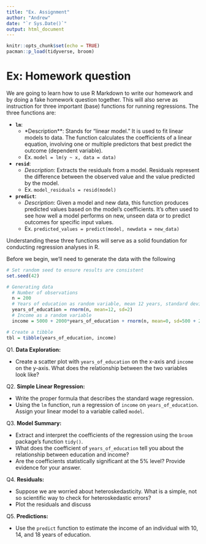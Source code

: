 ```yaml
---
title: "Ex. Assignment"
author: "Andrew"
date: "`r Sys.Date()`"
output: html_document
---
```


```r
knitr::opts_chunk$set(echo = TRUE)
pacman::p_load(tidyverse, broom)
```

# [Ex:]{.ex} Homework question

We are going to learn how to use R Markdown to write our homework [and]{.hi} by doing a fake homework question together. This will also serve as instruction for three important (base) functions for running regressions. The three functions are:

- __`lm`__: 
  - *Description**: Stands for "linear model." It is used to fit linear models to data. The function calculates the coefficients of a linear equation, involving one or multiple predictors that best predict the outcome (dependent variable). 
  - [Ex.]{.ex} `model = lm(y ~ x, data = data)`

- __`resid`__: 
  - *Description*: Extracts the residuals from a model. Residuals represent the difference between the observed value and the value predicted by the model.
  - [Ex.]{.ex} `model_residuals = resid(model)`

- __`predict`__: 
  - *Description*: Given a model and new data, this function produces predicted values based on the model's coefficients. It's often used to see how well a model performs on new, unseen data or to predict outcomes for specific input values.
  - [Ex.]{.ex} `predicted_values = predict(model, newdata = new_data)`


Understanding these three functions will serve as a solid foundation for conducting regression analyses in R.

Before we begin, we'll need to generate the data with the following

```r
# Set random seed to ensure results are consistent
set.seed(42)

# Generating data
  # Number of observations
  n = 200  
  # Years of education as random variable, mean 12 years, standard deviation 2 years
  years_of_education = rnorm(n, mean=12, sd=2)
  # Income as a random variable
  income = 5000 + 2000*years_of_education + rnorm(n, mean=0, sd=500 + 250*years_of_education)

# Create a tibble
tbl = tibble(years_of_education, income)
```

[Q1.]{.question} **Data Exploration:**

- Create a scatter plot with `years_of_education` on the x-axis and `income` on the y-axis. What does the relationship between the two variables look like?

[Q2.]{.question} **Simple Linear Regression:**

- Write the proper formula that describes the standard wage regression.
- Using the `lm` function, run a regression of `income` on `years_of_education`. Assign your linear model to a variable called `model`.  

[Q3.]{.question} **Model Summary:**

- Extract and interpret the coefficients of the regression using the `broom` package's function `tidy()`.  
- What does the coefficient of `years_of_education` tell you about the relationship between education and income?
- Are the coefficients statistically significant at the 5% level? Provide evidence for your answer.

[Q4.]{.question} **Residuals:**

- Suppose we are worried about heteroskedasticity. What is a simple, not so scientific way to check for heteroskedastic errors?
- Plot the residuals and discuss

[Q5.]{.question} **Predictions:**

- Use the `predict` function to estimate the income of an individual with 10, 14, and 18 years of education.